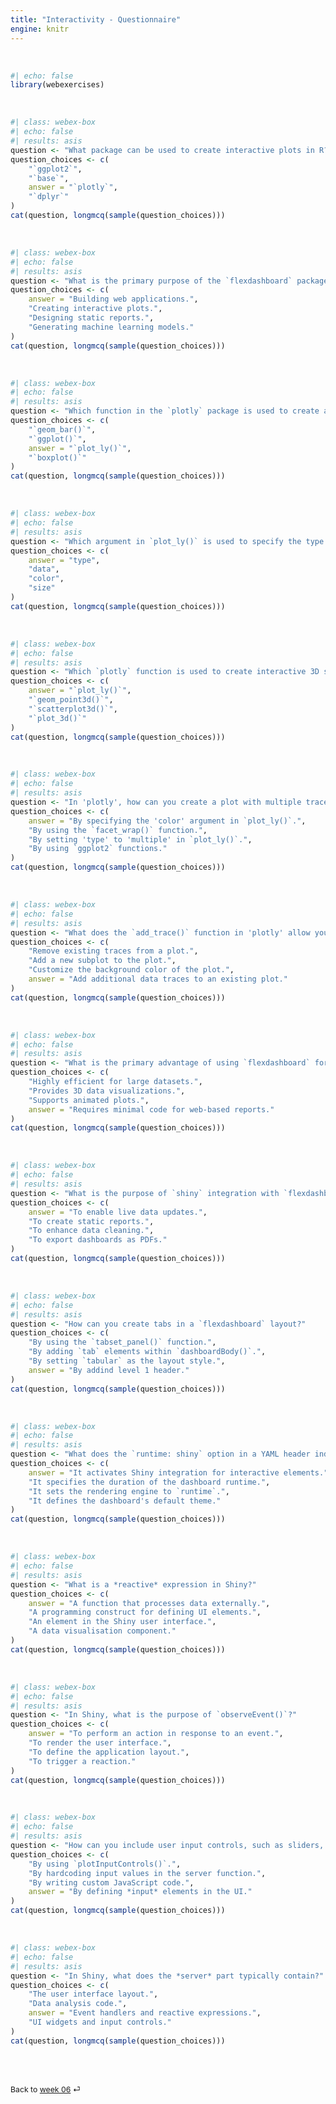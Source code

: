 ```yaml
---
title: "Interactivity - Questionnaire"
engine: knitr
---
```


<br>

```r
#| echo: false
library(webexercises)
```

<br>

```r
#| class: webex-box
#| echo: false
#| results: asis
question <- "What package can be used to create interactive plots in R?"
question_choices <- c(
    "`ggplot2`", 
    "`base`", 
    answer = "`plotly`", 
    "`dplyr`"
)
cat(question, longmcq(sample(question_choices)))
```

<br>

```r
#| class: webex-box
#| echo: false
#| results: asis
question <- "What is the primary purpose of the `flexdashboard` package?"
question_choices <- c(
    answer = "Building web applications.",
    "Creating interactive plots.",
    "Designing static reports.",
    "Generating machine learning models."
)
cat(question, longmcq(sample(question_choices)))
```

<br>

```r
#| class: webex-box
#| echo: false
#| results: asis
question <- "Which function in the `plotly` package is used to create an interactive scatter plot?"
question_choices <- c(
    "`geom_bar()`",
    "`ggplot()`",
    answer = "`plot_ly()`",
    "`boxplot()`"
)
cat(question, longmcq(sample(question_choices)))
```

<br>

```r
#| class: webex-box
#| echo: false
#| results: asis
question <- "Which argument in `plot_ly()` is used to specify the type of plot to be created?"
question_choices <- c(
    answer = "type",
    "data",
    "color",
    "size"
)
cat(question, longmcq(sample(question_choices)))
```

<br>

```r
#| class: webex-box
#| echo: false
#| results: asis
question <- "Which `plotly` function is used to create interactive 3D scatter plots?"
question_choices <- c(
    answer = "`plot_ly()`",
    "`geom_point3d()`",
    "`scatterplot3d()`",
    "`plot_3d()`"
)
cat(question, longmcq(sample(question_choices)))
```

<br>

```r
#| class: webex-box
#| echo: false
#| results: asis
question <- "In 'plotly', how can you create a plot with multiple traces, each represented in a different color?"
question_choices <- c(
    answer = "By specifying the 'color' argument in `plot_ly()`.",
    "By using the `facet_wrap()` function.",
    "By setting 'type' to 'multiple' in `plot_ly()`.",
    "By using `ggplot2` functions."
)
cat(question, longmcq(sample(question_choices)))
```

<br>

```r
#| class: webex-box
#| echo: false
#| results: asis
question <- "What does the `add_trace()` function in 'plotly' allow you to do?"
question_choices <- c(
    "Remove existing traces from a plot.",
    "Add a new subplot to the plot.",
    "Customize the background color of the plot.",
    answer = "Add additional data traces to an existing plot."
)
cat(question, longmcq(sample(question_choices)))
```

<br>

```r
#| class: webex-box
#| echo: false
#| results: asis
question <- "What is the primary advantage of using `flexdashboard` for creating interactive dashboards?"
question_choices <- c(
    "Highly efficient for large datasets.",
    "Provides 3D data visualizations.",
    "Supports animated plots.",
    answer = "Requires minimal code for web-based reports."
)
cat(question, longmcq(sample(question_choices)))
```

<br>

```r
#| class: webex-box
#| echo: false
#| results: asis
question <- "What is the purpose of `shiny` integration with `flexdashboard`?"
question_choices <- c(
    answer = "To enable live data updates.",
    "To create static reports.",
    "To enhance data cleaning.",
    "To export dashboards as PDFs."
)
cat(question, longmcq(sample(question_choices)))
```

<br>

```r
#| class: webex-box
#| echo: false
#| results: asis
question <- "How can you create tabs in a `flexdashboard` layout?"
question_choices <- c(
    "By using the `tabset_panel()` function.",
    "By adding `tab` elements within `dashboardBody()`.",
    "By setting `tabular` as the layout style.",
    answer = "By addind level 1 header."
)
cat(question, longmcq(sample(question_choices)))
```

<br>

```r
#| class: webex-box
#| echo: false
#| results: asis
question <- "What does the `runtime: shiny` option in a YAML header indicate in a flexdashboard?"
question_choices <- c(
    answer = "It activates Shiny integration for interactive elements.",
    "It specifies the duration of the dashboard runtime.",
    "It sets the rendering engine to `runtime`.",
    "It defines the dashboard's default theme."
)
cat(question, longmcq(sample(question_choices)))
```

<br>

```r
#| class: webex-box
#| echo: false
#| results: asis
question <- "What is a *reactive* expression in Shiny?"
question_choices <- c(
    answer = "A function that processes data externally.",
    "A programming construct for defining UI elements.",
    "An element in the Shiny user interface.",
    "A data visualisation component."
)
cat(question, longmcq(sample(question_choices)))
```

<br>

```r
#| class: webex-box
#| echo: false
#| results: asis
question <- "In Shiny, what is the purpose of `observeEvent()`?"
question_choices <- c(
    answer = "To perform an action in response to an event.",
    "To render the user interface.",
    "To define the application layout.",
    "To trigger a reaction."
)
cat(question, longmcq(sample(question_choices)))
```

<br>

```r
#| class: webex-box
#| echo: false
#| results: asis
question <- "How can you include user input controls, such as sliders, in a Shiny app?"
question_choices <- c(
    "By using `plotInputControls()`.",
    "By hardcoding input values in the server function.",
    "By writing custom JavaScript code.",
    answer = "By defining *input* elements in the UI."
)
cat(question, longmcq(sample(question_choices)))
```

<br>

```r
#| class: webex-box
#| echo: false
#| results: asis
question <- "In Shiny, what does the *server* part typically contain?"
question_choices <- c(
    "The user interface layout.",
    "Data analysis code.",
    answer = "Event handlers and reactive expressions.",
    "UI widgets and input controls."
)
cat(question, longmcq(sample(question_choices)))
```

<br><br>

::: {style="font-size: 0.875em;"}
Back to [week 06](/weeks/week-6.qmd) ⏎
:::